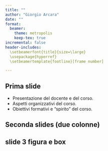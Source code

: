 ```yaml
---
title: ""
author: "Giorgio Arcara"
date: ""
format:
  beamer:
    theme: metropolis
    keep-tex: true
incremental: false
header-includes:
  \setbeamerfont{title}{size=\large}
  \usepackage{hyperref}
  \setbeamertemplate{footline}[frame number]

---
```


```{=latex}
% TITLE SLIDES
\title{Metodi Statistici per la Neuropsicologia Forense\\ \vspace{1em} \emph{Introduzione}}
\author{Giorgio Arcara,\\ Università di Padova \\ IRCCS San Camillo, Venezia}

\titlegraphic{

\vspace*{7cm}
\includegraphics[scale=0.15]{Figures/LogoSanCamilloIRCCS_Unipd_alpha.png}
\begin{center}
\vspace{-2.2em}
\includegraphics[scale=0.15]{Figures/CC_license_3_0.png}
\end{center}
}
\date{\today}
\maketitle
```


## Prima slide

-   Presentazione del docente e del corso.
-   Aspetti organizzativi del corso.
-   Obiettivi formativi e "spirito" del corso.

## Seconda slides (due colonne)


```{=latex}
\begin{columns}
\column{0.8\textwidth}
\small
\textbf{L'aspetto da ricordare è che nei test neuropsicologici, il più delle volte in maniera implicita, è assunta la definizione di misurazione di Stevens e che sia possibile assumere una misura in una scala ad intervalli.} 

\column{0.2\textwidth}
\begin{figure}
\includegraphics[scale=0.05]{Figures/triangle.png}
\end{figure}
\end{columns}
```




## slide 3 figura e box

```{=latex}

\begin{tikzpicture}
    % Include your image
    \node[anchor=south west, inner sep=0] (image) at (0,0)
        {\includegraphics[width=0.8\textwidth]{Figures/Test_Methodology_transp.png}};

    % Set coordinate system to match the image
    \begin{scope}[x={(image.south east)}, y={(image.north west)}]
        
        % Draw a red rectangle (thin border)
        %\draw[red, thick, rounded corners] (0.25,0.3) rectangle (0.45,0.5);
        % Optional label
        %\node[red, font=\bfseries, above] at (0.35,0.5) {Region 1};
        
        %\pause
        % a red rectangle (thicker border)
        \draw[red, ultra thick] (0.605,0.65) rectangle (0.905,0.85);
        
        % text (with fine control)
        \node[anchor=west, xshift=-8mm, yshift=20mm] at (image.east)
        {\parbox{4cm}{\parbox{3cm}{\scriptsize \textbf{Minacce alla validità}\\ (il test non misura quello che vorrebbe misurare)}}};


        
    \end{scope}
\end{tikzpicture}

```

